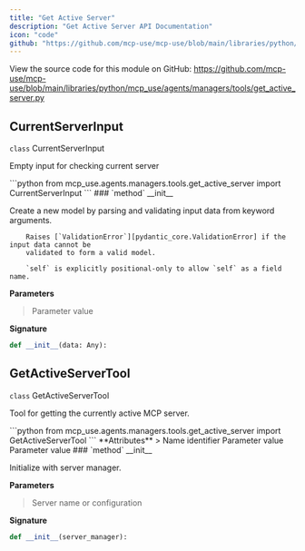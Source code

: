 ```yaml
---
title: "Get Active Server"
description: "Get Active Server API Documentation"
icon: "code"
github: "https://github.com/mcp-use/mcp-use/blob/main/libraries/python/mcp_use/agents/managers/tools/get_active_server.py"
---
```



<Callout type="info" title="Source Code">
View the source code for this module on GitHub: <a href='https://github.com/mcp-use/mcp-use/blob/main/libraries/python/mcp_use/agents/managers/tools/get_active_server.py' target='_blank' rel='noopener noreferrer'>https://github.com/mcp-use/mcp-use/blob/main/libraries/python/mcp_use/agents/managers/tools/get_active_server.py</a>
</Callout>

## CurrentServerInput

<div>
<RandomGradientBackground className="rounded-lg p-4 w-full h-full rounded-full">
<div className="text-black">
<div className="text-black font-bold text-xl mb-2 mt-8"><code className="!text-black">class</code> CurrentServerInput</div>

Empty input for checking current server

</div>
</RandomGradientBackground>
```python
from mcp_use.agents.managers.tools.get_active_server import CurrentServerInput
```

<Card type="info">
### `method` __init__

Create a new model by parsing and validating input data from keyword arguments.

        Raises [`ValidationError`][pydantic_core.ValidationError] if the input data cannot be
        validated to form a valid model.

        `self` is explicitly positional-only to allow `self` as a field name.

**Parameters**
><ParamField body="data" type="Any" required="True" >   Parameter value </ParamField>

**Signature**
```python wrap
def __init__(data: Any):
```

</Card>
</div>

## GetActiveServerTool

<div>
<RandomGradientBackground className="rounded-lg p-4 w-full h-full rounded-full">
<div className="text-black">
<div className="text-black font-bold text-xl mb-2 mt-8"><code className="!text-black">class</code> GetActiveServerTool</div>

Tool for getting the currently active MCP server.

</div>
</RandomGradientBackground>
```python
from mcp_use.agents.managers.tools.get_active_server import GetActiveServerTool
```

<Card type="info">
**Attributes**
>
<ParamField body="name" type="ClassVar" required="True" >   Name identifier </ParamField>
<ParamField body="description" type="ClassVar" required="True" >   Parameter value </ParamField>
<ParamField body="args_schema" type="ClassVar" required="True" >   Parameter value </ParamField>

</Card>

<Card type="info">
### `method` __init__

Initialize with server manager.

**Parameters**
><ParamField body="server_manager" required="True" >   Server name or configuration </ParamField>

**Signature**
```python wrap
def __init__(server_manager):
```

</Card>
</div>
